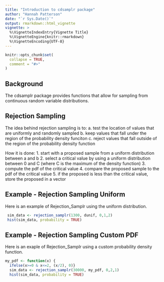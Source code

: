```yaml
---
title: "Introduction to cdsamplr package"
author: "Hannah Patterson"
date: "`r Sys.Date()`"
output: rmarkdown::html_vignette
vignette: >
  %\VignetteIndexEntry{Vignette Title}
  %\VignetteEngine{knitr::rmarkdown}
  %\VignetteEncoding{UTF-8}
---
```


```r
knitr::opts_chunk$set(
  collapse = TRUE,
  comment = "#>"
)
```


## Background
The cdsamplr package provides functions that allow for sampling from continuous random variable distributions.

## Rejection Sampling
The idea behind rejection sampling is to:
a. test the location of values that are uniformly and randomly sampled 
b. keep values that fall under the region of the probability density funciton
c. reject values that fall outside of the region of the probability density function

How it is done:
1. start with a proposed sample from a uniform distribution between a and b
2. select a critical value by using a uniform distribution between 0 and C (where    C is the maximum of the density function)
3. compute the pdf of the critical value
4. compare the proposed sample to the pdf of the critical value
5. if the proposed is less than the critical value, store the proposed in a vector

## Example - Rejection Sampling Uniform 

Here is an example of Rejection_Samplr using the uniform distribution.

```r
 sim_data <- rejection_samplr(1300, dunif, 0,1,2)
 hist(sim_data, probability = TRUE)
```

## Example - Rejection Sampling Custom PDF

Here is an exaple of Rejection_Samplr using a custom probability density function. 


```r
my_pdf <- function(x) {
  ifelse(x>=0 & x<=2, (x/2), 0)}
  sim_data <- rejection_samplr(30000, my_pdf, 0,2,1)
  hist(sim_data, probability = TRUE)
```

